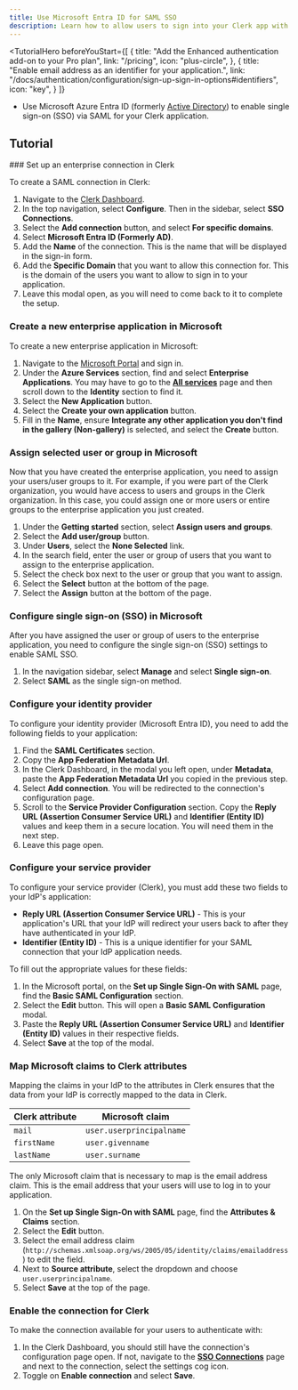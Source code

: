 ```yaml
---
title: Use Microsoft Entra ID for SAML SSO
description: Learn how to allow users to sign into your Clerk app with their Microsoft account using SAML SSO.
---
```


<TutorialHero
  beforeYouStart={[
    {
      title: "Add the Enhanced authentication add-on to your Pro plan",
      link: "/pricing",
      icon: "plus-circle",
    },
    {
      title: "Enable email address as an identifier for your application.",
      link: "/docs/authentication/configuration/sign-up-sign-in-options#identifiers",
      icon: "key",
    }
  ]}
>
  - Use Microsoft Azure Entra ID (formerly [Active Directory](https://learn.microsoft.com/en-us/entra/fundamentals/new-name)) to enable single sign-on (SSO) via SAML for your Clerk application.
</TutorialHero>

## Tutorial

<Steps>
  ### Set up an enterprise connection in Clerk

  To create a SAML connection in Clerk:

  1. Navigate to the [Clerk Dashboard](https://dashboard.clerk.com/last-active?path=user-authentication/SSO-connections).
  1. In the top navigation, select **Configure**. Then in the sidebar, select **SSO Connections**.
  1. Select the **Add connection** button, and select **For specific domains**.
  1. Select **Microsoft Entra ID (Formerly AD)**.
  1. Add the **Name** of the connection. This is the name that will be displayed in the sign-in form.
  1. Add the **Specific Domain** that you want to allow this connection for. This is the domain of the users you want to allow to sign in to your application.
  1. Leave this modal open, as you will need to come back to it to complete the setup.

  ### Create a new enterprise application in Microsoft

  To create a new enterprise application in Microsoft:

  1. Navigate to the [Microsoft Portal](https://azure.microsoft.com/en-us/get-started/azure-portal) and sign in.
  1. Under the **Azure Services** section, find and select **Enterprise Applications**. You may have to go to the [**All services**](https://portal.azure.com/#allservices) page and then scroll down to the **Identity** section to find it.
  1. Select the **New Application** button.
  1. Select the **Create your own application** button.
  1. Fill in the **Name**, ensure **Integrate any other application you don't find in the gallery (Non-gallery)** is selected, and select the **Create** button.

  ### Assign selected user or group in Microsoft

  Now that you have created the enterprise application, you need to assign your users/user groups to it. For example, if you were part of the Clerk organization, you would have access to users and groups in the Clerk organization. In this case, you could assign one or more users or entire groups to the enterprise application you just created.

  1. Under the **Getting started** section, select **Assign users and groups**.
  1. Select the **Add user/group** button.
  1. Under **Users**, select the **None Selected** link.
  1. In the search field, enter the user or group of users that you want to assign to the enterprise application.
  1. Select the check box next to the user or group that you want to assign.
  1. Select the **Select** button at the bottom of the page.
  1. Select the **Assign** button at the bottom of the page.

  ### Configure single sign-on (SSO) in Microsoft

  After you have assigned the user or group of users to the enterprise application, you need to configure the single sign-on (SSO) settings to enable SAML SSO.

  1. In the navigation sidebar, select **Manage** and select **Single sign-on**.
  1. Select **SAML** as the single sign-on method.

  ### Configure your identity provider

  To configure your identity provider (Microsoft Entra ID), you need to add the following fields to your application:

  1. Find the **SAML Certificates** section.
  1. Copy the **App Federation Metadata Url**.
  1. In the Clerk Dashboard, in the modal you left open, under **Metadata**, paste the **App Federation Metadata Url** you copied in the previous step.
  1. Select **Add connection**. You will be redirected to the connection's configuration page.
  1. Scroll to the **Service Provider Configuration** section. Copy the **Reply URL (Assertion Consumer Service URL)** and **Identifier (Entity ID)** values and keep them in a secure location. You will need them in the next step.
  1. Leave this page open.

  ### Configure your service provider

  To configure your service provider (Clerk), you must add these two fields to your IdP's application:

  - **Reply URL (Assertion Consumer Service URL)** - This is your application's URL that your IdP will redirect your users back to after they have authenticated in your IdP.
  - **Identifier (Entity ID)** - This is a unique identifier for your SAML connection that your IdP application needs.

  To fill out the appropriate values for these fields:

  1. In the Microsoft portal, on the **Set up Single Sign-On with SAML** page, find the **Basic SAML Configuration** section.
  1. Select the **Edit** button. This will open a **Basic SAML Configuration** modal.
  1. Paste the **Reply URL (Assertion Consumer Service URL)** and **Identifier (Entity ID)** values in their respective fields.
  1. Select **Save** at the top of the modal.

  ### Map Microsoft claims to Clerk attributes

  Mapping the claims in your IdP to the attributes in Clerk ensures that the data from your IdP is correctly mapped to the data in Clerk.

  | Clerk attribute | Microsoft claim |
  | - | - |
  | `mail` | `user.userprincipalname` |
  | `firstName` | `user.givenname` |
  | `lastName` | `user.surname` |

  The only Microsoft claim that is necessary to map is the email address claim. This is the email address that your users will use to log in to your application.

  1. On the **Set up Single Sign-On with SAML** page, find the **Attributes & Claims** section.
  1. Select the **Edit** button.
  1. Select the email address claim (`http://schemas.xmlsoap.org/ws/2005/05/identity/claims/emailaddress`) to edit the field.
  1. Next to **Source attribute**, select the dropdown and choose `user.userprincipalname`.
  1. Select **Save** at the top of the page.

  ### Enable the connection for Clerk

  To make the connection available for your users to authenticate with:

  1. In the Clerk Dashboard, you should still have the connection's configuration page open. If not, navigate to the [**SSO Connections**](https://dashboard.clerk.com/last-active?path=user-authentication/SSO-connections) page and next to the connection, select the settings cog icon.
  1. Toggle on **Enable connection** and select **Save**.
</Steps>
